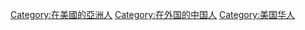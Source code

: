 [[Category:在美國的亞洲人|Category:在美國的亞洲人]]
[[Category:在外国的中国人|Category:在外国的中国人]]
[[Category:美国华人|Category:美国华人]]